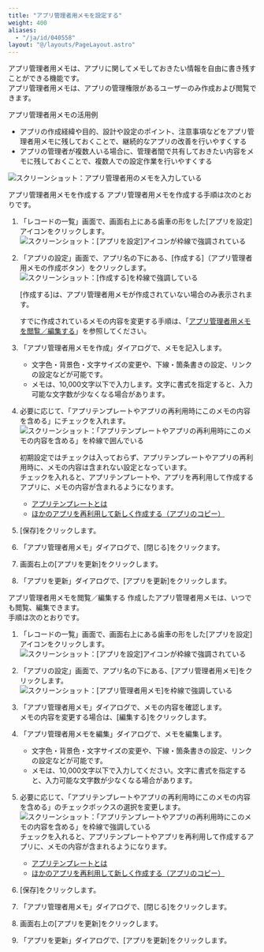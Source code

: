 ```yaml
---
title: "アプリ管理者用メモを設定する"
weight: 400
aliases:
  - "/ja/id/040558"
layout: "@/layouts/PageLayout.astro"
---
```




アプリ管理者用メモは、アプリに関してメモしておきたい情報を自由に書き残すことができる機能です。  
アプリ管理者用メモは、アプリの管理権限があるユーザーのみ作成および閲覧できます。

<Heading id="app_settings_notes_for_app_administrators_30">アプリ管理者用メモの活用例</Heading>
* アプリの作成経緯や目的、設計や設定のポイント、注意事項などをアプリ管理者用メモに残しておくことで、継続的なアプリの改善を行いやすくする
* アプリの管理者が複数人いる場合に、管理者間で共有しておきたい内容をメモに残しておくことで、複数人での設定作業を行いやすくする

<Img src="/k/kintone/img-ja/app_settings_notes_for_app_administrators_img01.png" alt="スクリーンショット：アプリ管理者用のメモを入力している" />

<Heading id="app_settings_notes_for_app_administrators_10">アプリ管理者用メモを作成する</Heading>
アプリ管理者用メモを作成する手順は次のとおりです。

1. 「レコードの一覧」画面で、画面右上にある歯車の形をした[アプリを設定]アイコンをクリックします。  
   <Img src="/k/kintone/img/settings_new_icon.png" alt="スクリーンショット：[アプリを設定]アイコンが枠線で強調されている" />

1. 「アプリの設定」画面で、アプリ名の下にある、[作成する]（アプリ管理者用メモの作成ボタン）をクリックします。  
   <Img src="/k/kintone/img-ja/app_settings_notes_for_app_administrators_img02.png" alt="スクリーンショット：[作成する]を枠線で強調している" />

   <Note>


   [作成する]は、アプリ管理者用メモが作成されていない場合のみ表示されます。  

   すでに作成されているメモの内容を変更する手順は、「[アプリ管理者用メモを閲覧／編集する](#app_settings_notes_for_app_administrators_20)」を参照してください。

   
   </Note>

1. 「アプリ管理者用メモを作成」ダイアログで、メモを記入します。
   * 文字色・背景色・文字サイズの変更や、下線・箇条書きの設定、リンクの設定などが可能です。
   * メモは、10,000文字以下で入力します。文字に書式を指定すると、入力可能な文字数が少なくなる場合があります。

1. 必要に応じて、「アプリテンプレートやアプリの再利用時にこのメモの内容を含める」にチェックを入れます。  
   <Img src="/k/kintone/img-ja/app_settings_notes_for_app_administrators_img03.png" alt="スクリーンショット：「アプリテンプレートやアプリの再利用時にこのメモの内容を含める」を枠線で囲んでいる" />

   初期設定ではチェックは入っておらず、アプリテンプレートやアプリの再利用時に、メモの内容は含まれない設定となっています。  
   チェックを入れると、アプリテンプレートや、アプリを再利用して作成するアプリに、メモの内容が含まれるようになります。

   * [アプリテンプレートとは](/k/ja/id/04022.html)
   * [ほかのアプリを再利用して新しく作成する（アプリのコピー）](/k/ja/id/040630.html)

1. [保存]をクリックします。

1. 「アプリ管理者用メモ」ダイアログで、[閉じる]をクリックます。

1. 画面右上の[アプリを更新]をクリックします。

1. 「アプリを更新」ダイアログで、[アプリを更新]をクリックします。

<Heading id="app_settings_notes_for_app_administrators_20">アプリ管理者用メモを閲覧／編集する</Heading>
作成したアプリ管理者用メモは、いつでも閲覧、編集できます。  
手順は次のとおりです。

1. 「レコードの一覧」画面で、画面右上にある歯車の形をした[アプリを設定]アイコンをクリックします。  
   <Img src="/k/kintone/img/settings_new_icon.png" alt="スクリーンショット：[アプリを設定]アイコンが枠線で強調されている" />

1. 「アプリの設定」画面で、アプリ名の下にある、[アプリ管理者用メモ]をクリックします。
   <Img src="/k/kintone/img-ja/app_settings_notes_for_app_administrators_img04.png" alt="スクリーンショット：[アプリ管理者用メモ]を枠線で強調している" />

1. 「アプリ管理者用メモ」ダイアログで、メモの内容を確認します。  
   メモの内容を変更する場合は、[編集する]をクリックします。

1. 「アプリ管理者用メモを編集」ダイアログで、メモを編集します。  
   * 文字色・背景色・文字サイズの変更や、下線・箇条書きの設定、リンクの設定などが可能です。  
   * メモは、10,000文字以下で入力してください。文字に書式を指定すると、入力可能な文字数が少なくなる場合があります。  

1. 必要に応じて、「アプリテンプレートやアプリの再利用時にこのメモの内容を含める」のチェックボックスの選択を変更します。  
   <Img src="/k/kintone/img-ja/app_settings_notes_for_app_administrators_img03.png" alt="スクリーンショット：「アプリテンプレートやアプリの再利用時にこのメモの内容を含める」を枠線で強調している" />
  チェックを入れると、アプリテンプレートやアプリを再利用して作成するアプリに、メモの内容が含まれるようになります。

   * [アプリテンプレートとは](/k/ja/id/04022.html)  
   * [ほかのアプリを再利用して新しく作成する（アプリのコピー）](/k/ja/id/040630.html)

1. [保存]をクリックします。

1. 「アプリ管理者用メモ」ダイアログで、[閉じる]をクリックします。

1. 画面右上の[アプリを更新]をクリックします。

1. 「アプリを更新」ダイアログで、[アプリを更新]をクリックします。
